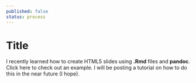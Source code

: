 ```yaml
---
published: false
status: process
---
```


Title
========================================================

I recently learned how to create HTML5 slides using __.Rmd__ files and __pandoc__. Click here to check out an example. I will be posting a tutorial on how to do this in the near future (I hope).


